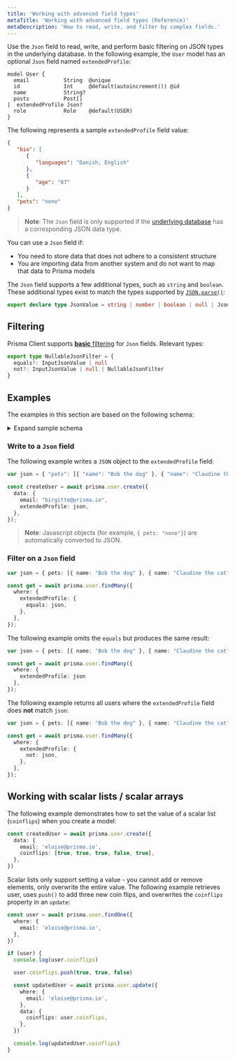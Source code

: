 ```yaml
---
title: 'Working with advanced field types'
metaTitle: 'Working with advanced field types (Reference)'
metaDescription: 'How to read, write, and filter by complex fields.'
---
```


<TopBlock>

Use the `Json` field to read, write, and perform basic filtering on JSON types in the underlying database. In the following example, the `User` model has an optional `Json` field named `extendedProfile`:

```prisma
model User {
  email           String  @unique
  id              Int     @default(autoincrement()) @id
  name            String?
  posts           Post[]
|  extendedProfile Json?
  role            Role    @default(USER)
}
```

The following represents a sample `extendedProfile` field value:

```json
{
   "bio": [
      {
         "languages": "Danish, English"
      },
      {
         "age": "87"
      }
   ],
   "pets": "none"
}
```

> **Note**: The `Json` field is only supported if the [underlying database](../../database-connectors) has a corresponding JSON data type.

You can use a `Json` field if:

* You need to store data that does not adhere to a consistent structure 
* You are importing data from another system and do not want to map that data to Prisma models

The `Json` field supports a few additional types, such as `string` and `boolean`. These additional types exist to match the types supported by [`JSON.parse()`](https://developer.mozilla.org/en-US/docs/Web/JavaScript/Reference/Global_Objects/JSON/parse):

```ts
export declare type JsonValue = string | number | boolean | null | JsonObject | JsonArray
```

</TopBlock>


## Filtering

Prisma Client supports [**basic** filtering](#filter-on-a-json-field) for `Json` fields. Relevant types: 

```ts
export type NullableJsonFilter = {
  equals?: InputJsonValue | null
  not?: InputJsonValue | null | NullableJsonFilter
}
```

## Examples

The examples in this section are based on the following schema:

<a  id="sample-model"></a>

<details>
  <summary>Expand sample schema</summary>

```prisma
generator client {
  provider = "prisma-client-js"
}

datasource db {
  provider = "mysql"
  url      = env("DATABASE_URL")
}

model Post {
  authorId  Int?
  content   String?
  id        Int     @default(autoincrement()) @id
  published Boolean @default(false)
  title     String
  user      User?   @relation(fields: [authorId], references: [id])

  @@index([authorId], name: "authorId")
}

model User {
  email           String  @unique
  id              Int     @default(autoincrement()) @id
  name            String?
  posts           Post[]
  extendedProfile Json?
  role            Role    @default(USER)
}

enum Role {
  ADMIN
  USER
  MODERATOR
}
```

</details>

### Write to a `Json` field

The following example writes a `JSON` object to the `extendedProfile` field:

```ts
var json = { "pets": [{ "name": "Bob the dog" }, { "name": "Claudine the cat" }] };

const createUser = await prisma.user.create({
  data: {
    email: "birgitte@prisma.io",
    extendedProfile: json,
  },
});
```

> **Note**: Javascript objects (for example, `{ pets: "none"}`) are automatically converted to JSON.

### Filter on a `Json` field

```ts
var json = { pets: [{ name: "Bob the dog" }, { name: "Claudine the cat" }] };

const get = await prisma.user.findMany({
  where: {
    extendedProfile: {
      equals: json,
    },
  },
});
```

The following example omits the `equals` but produces the same result:

```ts
var json = { pets: [{ name: "Bob the dog" }, { name: "Claudine the cat" }] };

const get = await prisma.user.findMany({
  where: {
    extendedProfile: json
  },
});
```

The following example returns all users where the `extendedProfile` field does **not** match `json`: 

```ts
var json = { pets: [{ name: "Bob the dog" }, { name: "Claudine the cat" }] };

const get = await prisma.user.findMany({
  where: {
    extendedProfile: {
      not: json,
    },
  },
});
```

## Working with scalar lists / scalar arrays

The following example demonstrates how to set the value of a scalar list (`coinflips`) when you create a model:

```ts
const createdUser = await prisma.user.create({
  data: {
    email: 'eloise@prisma.io',
    coinflips: [true, true, true, false, true],
  },
})
```

Scalar lists only support setting a value - you cannot add or remove elements, only overwrite the entire value. The following example retrieves user, uses `push()` to add three new coin flips, and overwrites the `coinflips` property in an `update`:

```ts
const user = await prisma.user.findOne({
  where: {
    email: 'eloise@prisma.io',
  },
})

if (user) {
  console.log(user.coinflips)

  user.coinflips.push(true, true, false)

  const updatedUser = await prisma.user.update({
    where: {
      email: 'eloise@prisma.io',
    },
    data: {
      coinflips: user.coinflips,
    },
  })

  console.log(updatedUser.coinflips)
}
```
